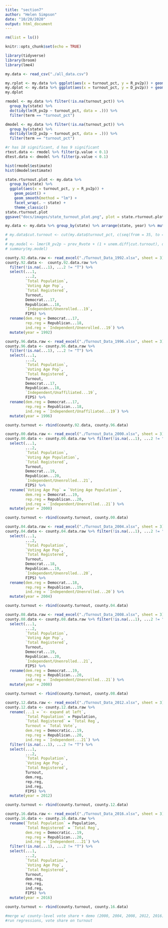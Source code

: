 ```yaml
---
title: "section7"
author: "Helen Simpson"
date: "10/20/2020"
output: html_document
---
```


```r

rm(list = ls())

knitr::opts_chunk$set(echo = TRUE)

library(tidyverse)
library(broom)
library(lme4)
```

```r
my.data <- read_csv("./all_data.csv")

my.rplot <- my.data %>% ggplot(aes(x = turnout_pct, y = R_pv2p)) + geom_point() + geom_smooth(method = "lm") + theme_classic()
my.dplot <- my.data %>% ggplot(aes(x = turnout_pct, y = D_pv2p)) + geom_point() + geom_smooth(method = "lm") + theme_classic()
my.dplot

rmodel <- my.data %>% filter(!is.na(turnout_pct)) %>%
  group_by(state) %>% 
  do(tidy(lm(R_pv2p ~ turnout_pct, data = .))) %>% 
  filter(term == "turnout_pct")

dmodel <- my.data %>% filter(!is.na(turnout_pct)) %>%
  group_by(state) %>% 
  do(tidy(lm(D_pv2p ~ turnout_pct, data = .))) %>% 
  filter(term == "turnout_pct")

#r has 18 significant, d has 9 significant
rtest.data <- rmodel %>% filter(p.value < 0.1)
dtest.data <- dmodel %>% filter(p.value < 0.1)

hist(rmodel$estimate)
hist(dmodel$estimate)

state.rturnout.plot <- my.data %>%
  group_by(state) %>% 
  ggplot(aes(x = turnout_pct, y = R_pv2p)) + 
    geom_point() + 
    geom_smooth(method = "lm") + 
    facet_wrap(. ~ state) + 
    theme_classic()
state.rturnout.plot
ggsave("docs/images/state_turnout_plot.png", plot = state.rturnout.plot, height = 15, width = 22.5)

my.data <- my.data %>% group_by(state) %>% arrange(state, year) %>% mutate(prev_turnout = dplyr::lag(turnout_pct))

# my.data$cut.turnout <- cut(my.data$turnout_pct, c(seq(from = 35, to = 80, by = 5)))
# 
# my.model <- lmer(R_pv2p ~ prev_Rvote + (1 + unem.diff|cut.turnout), data = my.data)
# summary(my.model)
```

```r
county.92.data.raw <- read_excel("./Turnout_Data_1992.xlsx", sheet = 3)
county.92.data <-  county.92.data.raw %>% 
  filter(!is.na(...1), ...2 != "T") %>% 
  select(...1, 
         ...2, 
         `Total Population`, 
         `Voting Age Pop`, 
         `Total Registered`, 
         Turnout, 
         Democrat...17, 
         Republican...18, 
         `Independent/Unenrolled...19`, 
         FIPS) %>% 
  rename(dem.reg = Democrat...17, 
         rep.reg = Republican...18,
         ind.reg = `Independent/Unenrolled...19`) %>% 
  mutate(year = 1992)

county.96.data.raw <- read_excel("./Turnout_Data_1996.xlsx", sheet = 3)
county.96.data <- county.96.data.raw %>% 
  filter(!is.na(...1), ...2 != "T") %>% 
  select(...1, 
         ...2, 
         `Total Population`, 
         `Voting Age Pop`, 
         `Total Registered`, 
         Turnout, 
         Democrat...17, 
         Republican...18, 
         `Independent/Unaffiliated...19`, 
         FIPS) %>% 
  rename(dem.reg = Democrat...17, 
         rep.reg = Republican...18,
         ind.reg = `Independent/Unaffiliated...19`) %>% 
  mutate(year = 1996)

county.turnout <- rbind(county.92.data, county.96.data)

county.00.data.raw <- read_excel("./Turnout_Data_2000.xlsx", sheet = 3)
county.00.data <- county.00.data.raw %>% filter(!is.na(...1), ...2 != "T") %>% 
  select(...1, 
         ...2, 
         `Total Population`, 
         `Voting Age Population`, 
         `Total Registered`, 
         Turnout, 
         Democrat...19, 
         Republican...20, 
         `Independent/Unenrolled...21`, 
         FIPS) %>% 
  rename(`Voting Age Pop` = `Voting Age Population`,
         dem.reg = Democrat...19, 
         rep.reg = Republican...20,
         ind.reg = `Independent/Unenrolled...21`) %>% 
  mutate(year = 2000)

county.turnout <- rbind(county.turnout, county.00.data)

county.04.data.raw <- read_excel("./Turnout_Data_2004.xlsx", sheet = 3)
county.04.data <- county.04.data.raw %>% filter(!is.na(...1), ...2 != "T") %>% 
  select(...1, 
         ...2, 
         `Total Population`, 
         `Voting Age Pop`, 
         `Total Registered`, 
         Turnout, 
         Democrat...18, 
         Republican...19, 
         `Independent/Unenrolled...20`, 
         FIPS) %>% 
  rename(dem.reg = Democrat...18, 
         rep.reg = Republican...19,
         ind.reg = `Independent/Unenrolled...20`) %>% 
  mutate(year = 2004)

county.turnout <- rbind(county.turnout, county.04.data)

county.08.data.raw <- read_excel("./Turnout_Data_2008.xlsx", sheet = 3)
county.08.data <- county.08.data.raw %>% filter(!is.na(...1), ...2 != "T") %>% 
  select(...1, 
         ...2, 
         `Total Population`, 
         `Voting Age Pop`, 
         `Total Registered`, 
         Turnout, 
         Democrat...19, 
         Republican...20, 
         `Independent/Unenrolled...21`, 
         FIPS) %>% 
  rename(dem.reg = Democrat...19, 
         rep.reg = Republican...20,
         ind.reg = `Independent/Unenrolled...21`) %>% 
  mutate(year = 2008)

county.turnout <- rbind(county.turnout, county.08.data)

county.12.data.raw <- read_excel("./Turnout_Data_2012.xlsx", sheet = 3)
county.12.data <- county.12.data.raw %>% 
  rename(...1 = `<- expand at left`,
         `Total Population` = Population,
         `Total Registered` = `Total Reg`,
         Turnout = `Total Vote`,
         dem.reg = Democratic...19, 
         rep.reg = Republican...20,
         ind.reg = `Independent...21`) %>% 
  filter(!is.na(...1), ...2 != "T") %>% 
  select(...1, 
         ...2, 
         `Total Population`, 
         `Voting Age Pop`, 
         `Total Registered`, 
         Turnout, 
         dem.reg, 
         rep.reg, 
         ind.reg, 
         FIPS) %>% 
  mutate(year = 2012)

county.turnout <- rbind(county.turnout, county.12.data)

county.16.data.raw <- read_excel("./Turnout_Data_2016.xlsx", sheet = 3)
county.16.data <- county.16.data.raw %>% 
  rename(`Total Population` = Population,
         `Total Registered` = `Total Reg`,
         dem.reg = Democratic...19, 
         rep.reg = Republican...20,
         ind.reg = `Independent...21`) %>% 
  filter(!is.na(...1), ...2 != "T") %>% 
  select(...1, 
         ...2, 
         `Total Population`, 
         `Voting Age Pop`, 
         `Total Registered`, 
         Turnout, 
         dem.reg, 
         rep.reg, 
         ind.reg, 
         FIPS) %>% 
  mutate(year = 2016)

county.turnout <- rbind(county.turnout, county.16.data)
```

```r
#merge w/ county-level vote share + demo (2000, 2004, 2008, 2012, 2016)
#run regressions, vote share on turnout
```